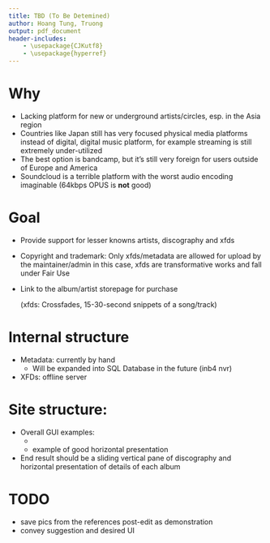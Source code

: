 ```yaml
---
title: TBD (To Be Detemined)
author: Hoang Tung, Truong
output: pdf_document
header-includes:
    - \usepackage{CJKutf8}
    - \usepackage{hyperref}
---
```


\tableofcontents

# Why
- Lacking platform for new or underground artists/circles, esp. in the Asia region
- Countries like Japan still has very focused physical media platforms instead of digital, digital music platform, for example streaming is still extremely under-utilized
- The best option is bandcamp, but it's still very foreign for users outside of Europe and America
-  Soundcloud is a terrible platform with the worst audio encoding imaginable (64kbps OPUS is **not** good)

# Goal
- Provide support for lesser knowns artists, discography and xfds
- Copyright and trademark: Only xfds/metadata are allowed for upload by the maintainer/admin in this case, xfds are transformative works and fall under Fair Use
- Link to the album/artist storepage for purchase


  (xfds: Crossfades, 15-30-second snippets of a song/track)

# Internal structure
- Metadata: currently by hand
  - Will be expanded into SQL Database in the future (inb4 nvr)
- XFDs: offline server

# Site structure:
- Overall GUI examples:
  - \begin{CJK}{UTF8}{min}
\href{https://slipknot1.com}{Slipknot} for imemrsion and symmetrical design and
\href{http://muonofficial.com/new_discography/haku/}{舞音KAGURA} for presentation and more specific details, (\href{https://www.beatport.com/artist/nhato/85590/tracks}{Nhato} reference as backup in case slipknot changes their site again)
\end{CJK}
  - \href{https://fanaticaldancefloor.tumblr.com/}{Diabolic Phantasma - Fanatical Dance Floor} example of good horizontal presentation
- End result should be a sliding vertical pane of discography and horizontal presentation of details of each album

\begin{tabular}{| l | l | p{0.8\textwidth} |}
\hline
\multicolumn{2}{|c|}{<div> Element} & Comment \\
\hline \hline \hline
\multicolumn{2}{|c|}{wrapper} & \\
\hline
\multicolumn{2}{|c|}{container} &
Setting up the page's skeleton like style, margins, css\\
\hline
\multicolumn{2}{|c|}{navigation} &
Links like official website, Discography summary\\
\hline \hline
entry1 & &
Slide-able background with a secondary color fill for aesthetic. See the aforementioned slipknot website as reference\\
cover & tracklist &
Clean, short and concise presentation with a XFD player\\
& links &
maintainer's/verified user's comment and link to merch and webstore\\
\hline
entry2... & & \\
\hline \hline
\multicolumn{2}{|c|}{footer} &
Back to index, legality text\\
\hline
\end{tabular}

# TODO
- save pics from the references post-edit as demonstration
- convey suggestion and desired UI
